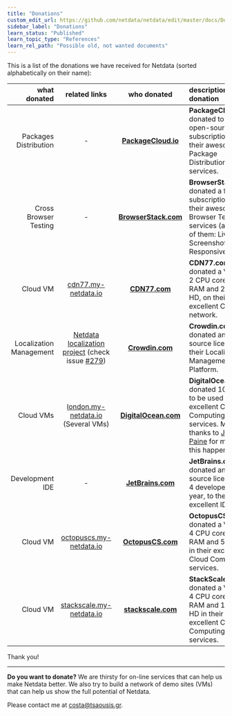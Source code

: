 ```yaml
---
title: "Donations"
custom_edit_url: https://github.com/netdata/netdata/edit/master/docs/Donations-netdata-has-received.md
sidebar_label: "Donations"
learn_status: "Published"
learn_topic_type: "References"
learn_rel_path: "Possible old, not wanted documents"
---
```



This is a list of the donations we have received for Netdata (sorted alphabetically on their name):

| what donated|related links|who donated|description of the donation|
|-----------:|:-----------:|:---------:|:--------------------------|
| Packages Distribution|-|**[PackageCloud.io](https://packagecloud.io/)**|**PackageCloud.io** donated to a free open-source subscription to their awesome Package Distribution services.|
| Cross Browser Testing|-|**[BrowserStack.com](https://www.browserstack.com/)**|**BrowserStack.com** donated a free subscription to their awesome Browser Testing services (all three of them: Live, Screenshots, Responsive).|
| Cloud VM|[cdn77.my-netdata.io](http://cdn77.my-netdata.io)|**[CDN77.com](https://www.cdn77.com/)**|**CDN77.com** donated a VM with 2 CPU cores, 4GB RAM and 20GB HD, on their excellent CDN network.|
| Localization Management|[Netdata localization project](https://crowdin.com/project/netdata) (check issue [#279](https://github.com/netdata/netdata/issues/279))|**[Crowdin.com](https://crowdin.com/)**|**Crowdin.com** donated an open source license to their Localization Management Platform.|
| Cloud VMs|[london.my-netdata.io](https://london.my-netdata.io) (Several VMs)|**[DigitalOcean.com](https://www.digitalocean.com/)**|**DigitalOcean.com** donated 1000 USD to be used in their excellent Cloud Computing services. Many thanks to [Justin Paine](https://github.com/xxdesmus) for making this happen.|
| Development IDE|-|**[JetBrains.com](https://www.jetbrains.com/)**|**JetBrains.com** donated an open source license for 4 developers  for 1 year, to their excellent IDEs.|
| Cloud VM|[octopuscs.my-netdata.io](https://octopuscs.my-netdata.io)|**[OctopusCS.com](https://octopuscs.com/)**|**OctopusCS.com** donated a VM with 4 CPU cores, 16GB RAM and 50GB HD in their excellent Cloud Computing services.|
| Cloud VM|[stackscale.my-netdata.io](https://stackscale.my-netdata.io)|**[stackscale.com](https://www.stackscale.com/)**|**StackScale.com** donated a VM with 4 CPU cores, 16GB RAM and 100GB HD in their excellent Cloud Computing services.|

Thank you!

---

**Do you want to donate?** We are thirsty for on-line services that can help us make Netdata better. We also try to build a network of demo sites (VMs) that can help us show the full potential of Netdata.

Please contact me at costa@tsaousis.gr.


